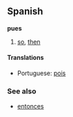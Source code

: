 ==Spanish==
<!-- conjunction? adverb? -->
'''pues'''

# [[so]], [[then]]

<!-- please leave the portuguese here since it maps much more nicely than via english -->
====Translations====
*Portuguese: [[pois]]

===See also===
*[[entonces]]
